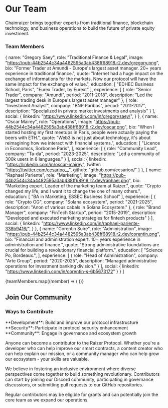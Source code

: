 
# Our Team

Chainraizer brings together experts from traditional finance, blockchain technology, and business operations to build the future of private equity investment.


### Team Members

  {
    name: "Gregory Saey",
    role: "Traditional Finance & Legal",
    image: "https://pub-44b2544c34a4482595a3ab438ff68918.r2.dev/gregory.png",
    bio: "Former Trader at Amundi - Europe's largest asset manager. 20+ years experience in traditional finance.",
    quote: "Internet had a huge impact on the exchange of informations for the markets. Now our protocol will have the same impact for the exchange of value.",
    education: [
      "EDHEC Business School, Paris",
      "Eurex Trader, by Eurext"
    ],
    experience: [
      {
        role: "Senior Trader",
        company: "Amundi",
        period: "2011-2018",
        description: "Led the largest trading desk in Europe's largest asset manager"
      },
      {
        role: "Investment Analyst",
        company: "BNP Paribas",
        period: "2011-2017",
        description: "Specialized in private market investments and analysis"
      }
    ],
    social: {
      linkedin: "https://www.linkedin.com/in/gregorysaey/",
    }
  },
  {
    name: "Oscar Mairey",
    role: "Operations",
    image: "https://pub-44b2544c34a4482595a3ab438ff68918.r2.dev/oscar.png",
    bio: "When I started hosting my first meetups in Paris, people were actually paying the beers with ETH.",
    quote: "Web3 is not just about technology, it's about reimagining how we interact with financial systems.",
    education: [
      "Licence in Economics, Sorbonne Paris",
    ],
    experience: [
      {
        role: "Community Lead",
        company: "Ta-da",
        period: "2023-2025",
        description: "Led a community of 300k users in 8 languages."
      }
    ],
    social: {
      linkedin: "https://linkedin.com/in/oscar-mairey",
      twitter: "https://twitter.com/cesarioo__",
      github: "github.com/cesarioo/"
    }
  },
  {
    name: "Raphael Pariente",
    role: "Marketing",
    image: "https://pub-44b2544c34a4482595a3ab438ff68918.r2.dev/raphael.png",
    bio: "Marketing expert. Leader of the marketing team at Raizer.",
    quote: "Crypto changed my life, and I want it to change the one of many others.",
    education: [
      "BA in Marketing, ESSEC Business School"
    ],
    experience: [
      {
        role: "Crypto OG",
        company: "Solana ecosystem",
        period: "2021-2025",
        description: "Anon of various cabals in Solana Ecosystem."
      },
      {
        role: "Brand Manager",
        company: "FinTech Startup",
        period: "2015-2019",
        description: "Developed and executed marketing strategies for fintech products"
      }
    ],
    social: {
      linkedin: "https://www.linkedin.com/in/raphael-pariente-338b9416/",
    }
  },
  {
    name: "Corentin Suire",
    role: "Administration",
    image: "https://pub-44b2544c34a4482595a3ab438ff68918.r2.dev/corentin.png",
    bio: "Financial and administration expert. 10+ years experience in administration and finance.",
    quote: "Strong administrative foundations are crucial for building a revolutionary financial platform.",
    education: [
      "Science Po, Bordeaux.",
    ],
    experience: [
      {
        role: "Head of Administration",
        company: "Arte Group",
        period: "2020-2025",
        description: "Managed administrative operations for investment banking division."
      }
    ],
    social: {
      linkedin: "https://www.linkedin.com/in/corentin-s-6b5673172"
    }
  }
]

{teamMembers.map((member) => (
  <TeamMember key={member.name} member={member} />
))}

## Join Our Community

### Ways to Contribute
<div className="mt-6">
<Feature icon={Code2}>**Development**: Build and improve our protocol infrastructure</Feature>
<Feature icon={Shield}>**Security**: Participate in protocol security enhancement</Feature>
<Feature icon={Users}>**Community**: Engage in governance and ecosystem growth</Feature>
</div>


Anyone can become a contributor to the Raizer Protocol. Whether you're a developer who can help improve our smart contracts, a content creator who can help explain our mission, or a community manager who can help grow our ecosystem - your skills are valuable. 

We believe in fostering an inclusive environment where diverse perspectives come together to build something revolutionary. Contributors can start by joining our Discord community, participating in governance discussions, or submitting pull requests to our GitHub repositories. 

Regular contributors may be eligible for grants and can potentially join the core team as we expand our operations.

